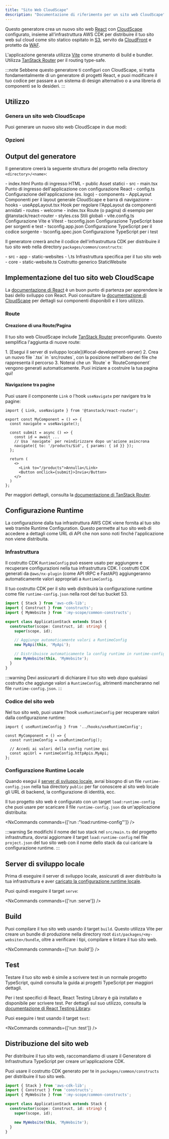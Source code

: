 ```yaml
---
title: "Sito Web CloudScape"
description: "Documentazione di riferimento per un sito web CloudScape"
---
```





Questo generatore crea un nuovo sito web [React](https://react.dev/) con [CloudScape](http://cloudscape.design/) configurato, insieme all'infrastruttura AWS CDK per distribuire il tuo sito web sul cloud come sito statico ospitato in [S3](https://aws.amazon.com/s3/), servito da [CloudFront](https://aws.amazon.com/cloudfront/) e protetto da [WAF](https://aws.amazon.com/waf/).

L'applicazione generata utilizza [Vite](https://vite.dev/) come strumento di build e bundler. Utilizza [TanStack Router](https://tanstack.com/router/v1) per il routing type-safe.

:::note
Sebbene questo generatore ti configuri con CloudScape, si tratta fondamentalmente di un generatore di progetti React, e puoi modificare il tuo codice per passare a un sistema di design alternativo o a una libreria di componenti se lo desideri.
:::

## Utilizzo

### Genera un sito web CloudScape

Puoi generare un nuovo sito web CloudScape in due modi:

<RunGenerator generator="ts#cloudscape-website" />

### Opzioni

<GeneratorParameters schema={schema} />

## Output del generatore

Il generatore creerà la seguente struttura del progetto nella directory `<directory>/<name>`:

<FileTree>
  - index.html Punto di ingresso HTML
  - public Asset statici
  - src
    - main.tsx Punto di ingresso dell'applicazione con configurazione React
    - config.ts Configurazione dell'applicazione (es. logo)
    - components
      - AppLayout Componenti per il layout generale CloudScape e barra di navigazione
    - hooks
      - useAppLayout.tsx Hook per regolare l'AppLayout da componenti annidati
    - routes
      - welcome
        - index.tsx Route (o pagina) di esempio per @tanstack/react-router
    - styles.css Stili globali
  - vite.config.ts Configurazione Vite e Vitest
  - tsconfig.json Configurazione TypeScript base per sorgenti e test
  - tsconfig.app.json Configurazione TypeScript per il codice sorgente
  - tsconfig.spec.json Configurazione TypeScript per i test
</FileTree>

Il generatore creerà anche il codice dell'infrastruttura CDK per distribuire il tuo sito web nella directory `packages/common/constructs`:

<FileTree>
  - src
    - app
      - static-websites
        - \<name>.ts Infrastruttura specifica per il tuo sito web
    - core
      - static-website.ts Costrutto generico StaticWebsite
</FileTree>

## Implementazione del tuo sito web CloudScape

La [documentazione di React](https://react.dev/learn) è un buon punto di partenza per apprendere le basi dello sviluppo con React. Puoi consultare la [documentazione di CloudScape](https://cloudscape.design/components/) per dettagli sui componenti disponibili e il loro utilizzo.

### Route

#### Creazione di una Route/Pagina

Il tuo sito web CloudScape include [TanStack Router](https://tanstack.com/router/v1) preconfigurato. Questo semplifica l'aggiunta di nuove route:

<Steps>
  1. [Esegui il server di sviluppo locale](#local-development-server)
  2. Crea un nuovo file `<page-name>.tsx` in `src/routes`, con la posizione nell'albero dei file che rappresenta il percorso
  3. Noterai che un `Route` e `RouteComponent` vengono generati automaticamente. Puoi iniziare a costruire la tua pagina qui!
</Steps>

#### Navigazione tra pagine

Puoi usare il componente `Link` o l'hook `useNavigate` per navigare tra le pagine:

```tsx {1, 4, 8-9, 14}
import { Link, useNavigate } from '@tanstack/react-router';

export const MyComponent = () => {
  const navigate = useNavigate();

  const submit = async () => {
    const id = await ...
    // Usa `navigate` per reindirizzare dopo un'azione asincrona
    navigate({ to: '/products/$id', { params: { id }} });
  };

  return (
    <>
      <Link to="/products">Annulla</Link>
      <Button onClick={submit}>Invia</Button>
    </>
  )
};
```

Per maggiori dettagli, consulta la [documentazione di TanStack Router](https://tanstack.com/router/latest/docs/framework/react/overview).

## Configurazione Runtime

La configurazione dalla tua infrastruttura AWS CDK viene fornita al tuo sito web tramite Runtime Configuration. Questo permette al tuo sito web di accedere a dettagli come URL di API che non sono noti finché l'applicazione non viene distribuita.

### Infrastruttura

Il costrutto CDK `RuntimeConfig` può essere usato per aggiungere e recuperare configurazioni nella tua infrastruttura CDK. I costrutti CDK generati da `@aws/nx-plugin` (come <Link path="guides/trpc">API tRPC</Link> e <Link path="guides/fastapi">FastAPI</Link>) aggiungeranno automaticamente valori appropriati a `RuntimeConfig`.

Il tuo costrutto CDK per il sito web distribuirà la configurazione runtime come file `runtime-config.json` nella root del tuo bucket S3.

```ts title="packages/infra/src/stacks/application-stack.ts" {9-10,12-13}
import { Stack } from 'aws-cdk-lib';
import { Construct } from 'constructs';
import { MyWebsite } from ':my-scope/common-constructs';

export class ApplicationStack extends Stack {
  constructor(scope: Construct, id: string) {
    super(scope, id);

    // Aggiunge automaticamente valori a RuntimeConfig
    new MyApi(this, 'MyApi');

    // Distribuisce automaticamente la config runtime in runtime-config.json
    new MyWebsite(this, 'MyWebsite');
  }
}
```

:::warning
Devi assicurarti di dichiarare il tuo sito web _dopo_ qualsiasi costrutto che aggiunge valori a `RuntimeConfig`, altrimenti mancheranno nel file `runtime-config.json`.
:::

### Codice del sito web

Nel tuo sito web, puoi usare l'hook `useRuntimeConfig` per recuperare valori dalla configurazione runtime:

```tsx {1,4}
import { useRuntimeConfig } from '../hooks/useRuntimeConfig';

const MyComponent = () => {
  const runtimeConfig = useRuntimeConfig();

  // Accedi ai valori della config runtime qui
  const apiUrl = runtimeConfig.httpApis.MyApi;
};
```

### Configurazione Runtime Locale

Quando esegui il [server di sviluppo locale](#local-development-server), avrai bisogno di un file `runtime-config.json` nella tua directory `public` per far conoscere al sito web locale gli URL di backend, la configurazione di identità, ecc.

Il tuo progetto sito web è configurato con un target `load:runtime-config` che puoi usare per scaricare il file `runtime-config.json` da un'applicazione distribuita:

<NxCommands commands={['run <my-website>:"load:runtime-config"']} />

:::warning
Se modifichi il nome del tuo stack nel `src/main.ts` del progetto infrastruttura, dovrai aggiornare il target `load:runtime-config` nel file `project.json` del tuo sito web con il nome dello stack da cui caricare la configurazione runtime.
:::

## Server di sviluppo locale

Prima di eseguire il server di sviluppo locale, assicurati di aver distribuito la tua infrastruttura e aver [caricato la configurazione runtime locale](#local-runtime-config).

Puoi quindi eseguire il target `serve`:

<NxCommands commands={['run <my-website>:serve']} />

## Build

Puoi compilare il tuo sito web usando il target `build`. Questo utilizza Vite per creare un bundle di produzione nella directory root `dist/packages/<my-website>/bundle`, oltre a verificare i tipi, compilare e lintare il tuo sito web.

<NxCommands commands={['run <my-website>:build']} />

## Test

Testare il tuo sito web è simile a scrivere test in un normale progetto TypeScript, quindi consulta la <Link path="guides/typescript-project#testing">guida ai progetti TypeScript</Link> per maggiori dettagli.

Per i test specifici di React, React Testing Library è già installato e disponibile per scrivere test. Per dettagli sul suo utilizzo, consulta la [documentazione di React Testing Library](https://testing-library.com/docs/react-testing-library/example-intro).

Puoi eseguire i test usando il target `test`:

<NxCommands commands={['run <my-website>:test']} />

## Distribuzione del sito web

Per distribuire il tuo sito web, raccomandiamo di usare il <Link path="guides/typescript-infrastructure">Generatore di Infrastruttura TypeScript</Link> per creare un'applicazione CDK.

Puoi usare il costrutto CDK generato per te in `packages/common/constructs` per distribuire il tuo sito web.

```ts title="packages/infra/src/stacks/application-stack.ts" {3, 9}
import { Stack } from 'aws-cdk-lib';
import { Construct } from 'constructs';
import { MyWebsite } from ':my-scope/common-constructs';

export class ApplicationStack extends Stack {
  constructor(scope: Construct, id: string) {
    super(scope, id);

    new MyWebsite(this, 'MyWebsite');
  }
}
```